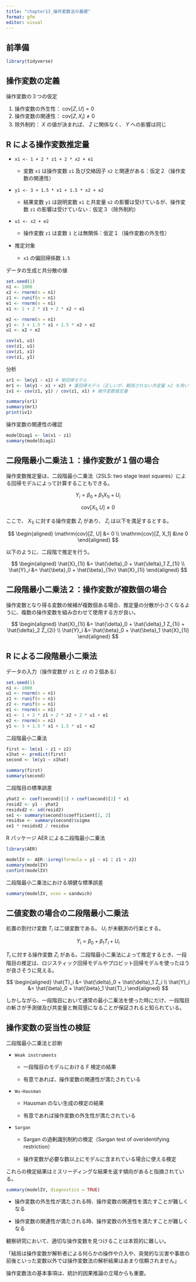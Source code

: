 ```yaml
---
title: "chapter13_操作変数法の基礎"
format: gfm
editor: visual
---
```


## 前準備

```r
library(tidyverse)
```

## 操作変数の定義

操作変数の３つの仮定

1.  操作変数の外生性： $\mathrm{cov}[Z, U] = 0$
2.  操作変数の関連性： $\mathrm{cov}[Z, X_i] \ne 0$
3.  除外制約： $X$ の値が決まれば、 $Z$ に関係なく、 $Y$ への影響は同じ

## R による操作変数推定量

-   `x1 <- 1 + 2 * z1 + 2 * x2 + e1`

    -   変数 `x1` は操作変数 `z1` 及び交絡因子 `x2` と関連がある：仮定２（操作変数の関連性）

-   `y1 <- 3 + 1.5 * x1 + 1.5 * x2 + e2`

    -   結果変数 `y1` は説明変数 `x1` と共変量 `x2` の影響は受けているが、操作変数 `z1` の影響は受けていない：仮定３（除外制約）

-   `u1 <- x2 + e2`

    -   操作変数 `z1` は変数 `1` とは無関係：仮定１（操作変数の外生性）

-   推定対象

    -   `x1` の偏回帰係数 `1.5`

データの生成と共分散の値

```r
set.seed(1)
n1 <- 1000
x2 <- rnorm(n = n1)
z1 <- runif(n = n1)
e1 <- rnorm(n = n1)
x1 <- 1 + 2 * z1 + 2 * x2 + e1

e2 <- rnorm(n = n1)
y1 <- 3 + 1.5 * x1 + 1.5 * x2 + e2
u1 <- x2 + e2

cov(x1, u1)
cov(z1, u1)
cov(z1, x1)
cov(z1, y1)
```

分析

```r
sr1 <- lm(y1 ~ x1) # 単回帰モデル
mr1 <- lm(y1 ~ x1 + x2) # 重回帰モデル（正しいが、観測されない共変量 x2 を用いている）
iv1 <- cov(z1, y1) / cov(z1, x1) # 操作変数推定量

summary(sr1)
summary(mr1)
print(iv1)
```

操作変数の関連性の確認

```r
modelDiag1 <- lm(x1 ~ z1)
summary(modelDiag1)
```

## 二段階最小二乗法１：操作変数が１個の場合

操作変数推定量は、二段階最小二乗法（2SLS: two stage least squares）による回帰モデルによって計算することもできる。

$$
Y_i = \beta_0 + \beta_1 X_{1i} +  U_i
$$

$$
\mathrm{cov}[X_1, U] \ne 0
$$

ここで、 $X_{1i}$ に対する操作変数 $Z_i$ があり、 $Z_i$ は以下を満足するとする。

$$
\begin{aligned}
\mathrm{cov}[Z, U] &= 0 \\
\mathrm{cov}[Z, X_1] &\ne 0
\end{aligned}
$$

以下のように、二段階で推定を行う。

$$
\begin{aligned}
\hat{X}_{1i} &= \hat{\delta}_0 + \hat{\delta}_1 Z_{1i} \\
\hat{Y}_i &= \hat{\beta}_0 + \hat{\beta}_{1iv} \hat{X}_{1i}
\end{aligned}
$$

## 二段階最小二乗法２：操作変数が複数個の場合

操作変数となり得る変数の候補が複数個ある場合、推定量の分散が小さくなるように、複数の操作変数を組み合わせて使用する方が良い。

$$
\begin{aligned}
\hat{X}_{1i} &= \hat{\delta}_0 + \hat{\delta}_1 Z_{1i} + \hat{\delta}_2 Z_{2i} \\
\hat{Y}_i &= \hat{\beta}_0 + \hat{\beta}_1 \hat{X}_{1i}
\end{aligned}
$$

## R による二段階最小二乗法

データの入力（操作変数が `z1` と `z2` の２個ある）

```r
set.seed(1)
n1 <- 1000
u1 <- rnorm(n = n1)
z1 <- runif(n = n1)
z2 <- runif(n = n1)
e1 <- rnorm(n = n1)
x1 <- 1 + 2 * z1 + 2 * z2 + 2 * u1 + e1
e2 <- rnorm(n = n1)
y1 <- 3 + 1.5 * x1 + 1.5 * u1 + e2
```

二段階最小二乗法

```r
first <- lm(x1 ~ z1 + z2)
x1hat <- predict(first)
second <- lm(y1 ~ x1hat)

summary(first)
summary(second)
```

二段階目の標準誤差

```r
yhat2 <- coef(second)[1] + coef(second)[2] * x1
resid2 <- y1 - yhat2
residsd2 <- sd(resid2)
se1 <- summary(second)$coefficient[2, 2]
residse <- summary(second)$sigma
se1 * residsd2 / residse
```

R パッケージ AER による二段階最小二乗法

```r
library(AER)

modelIV <- AER::ivreg(formula = y1 ~ x1 | z1 + z2)
summary(modelIV)
confint(modelIV)
```

二段階最小二乗法における頑健な標準誤差

```r
summary(modelIV, vcov = sandwich)
```

## 二値変数の場合の二段階最小二乗法

処置の割付け変数 $T_i$ は二値変数である。 $U_i$ が未観測の行楽とする。

$$
Y_i = \beta_0 + \beta_1 T_i + U_i
$$

$T_i$ に対する操作変数 $Z_i$ がある。二段階最小二乗法によって推定するとき、一段階目の推定は、ロジスティック回帰モデルやプロビット回帰モデルを使ったほうが良さそうに見える。

$$
\begin{aligned}
\hat{T}_i &= \hat{\delta}_0 + \hat{\delta}_1 Z_i \\
\hat{Y}_i &= \hat{\beta}_0 + \hat{\beta}_1 \hat{T}_i
\end{aligned}
$$

しかしながら、一段階目において通常の最小二乗法を使った時にだけ、一段階目の斬さが予測値及び共変量と無双感になることが保証されると知られている。

## 操作変数の妥当性の検証

二段階最小二乗法と診断

-   `Weak instruments`

    -   一段階目のモデルにおける F 検定の結果

    -   有意であれば、操作変数の関連性が満たされている

-   `Wu-Hausman`

    -   Hausman のない生成の検定の結果

    -   有意であれば操作変数の外生性が満たされている

-   `Sargan`

    -   Sargan の過剰識別制約の検定（Sargan test of overidentifying restriction）

    -   操作変数が必要な数以上にモデルに含まれている場合に使える検定

これらの検定結果はミスリーディングな結果を返す傾向があると指摘されている。

```r
summary(modelIV, diagnostics = TRUE)
```

-   操作変数の外生性が満たされる時、操作変数の関連性を満たすことが難しくなる

-   操作変数の関連性が満たされる時、操作変数の外生性を満たすことが難しくなる

観察研究において、適切な操作変数を見つけることは本質的に難しい。

「結局は操作変数が解析者による何らかの操作や介入や、突発的な災害や事故の前後といった変数以外では操作変数法の解析結果はあまり信頼されません」

操作変数法の基本事項は、統計的因果推論の立場からも重要。
